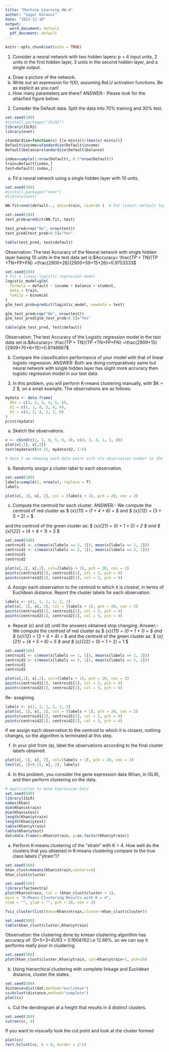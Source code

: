 ```yaml
---
title: "Machine Learning HW-4"
author: "Sagar Kalauni"
date: "2023-12-10"
output:
  word_document: default
  pdf_document: default
---
```


```r
knitr::opts_chunk$set(echo = TRUE)
```

1) Consider a neural network with two hidden layers: p = 4 input units, 2 units in the first hidden layer, 3 units in the second hidden layer, and a single output.

(a) Draw a picture of the network.
(b) Write out an expression for f(X), assuming ReLU activation functions. Be as explicit as you can!
(c) How many parameters are there?
ANSWER:- 
Please look for the attached figure below:


2) Consider the Default data. Split the data into 70% training and 30% test.
```r
set.seed(100)
#install.packages("ISLR2")
library(ISLR2)
library(nnet)

standardize=function(x) {(x-min(x))/(max(x)-min(x))}
Default$income=standardize(Default$income)
Default$balance=standardize(Default$balance)

index=sample(1:nrow(Default), 0.7*nrow(Default))
train=Default[index,]
test=Default[-index,]
```

(a) Fit a neural network using a single hidden layer with 10 units.
```r
set.seed(100)
#install.packages("nnet")
#library(nnet)

NN.fit=nnet(default~., data=train, size=10 )  # For linout:-Default logistic output units
```


```r
set.seed(100)
test_prob=predict(NN.fit, test)

test_pred=rep("No", nrow(test))
test_pred[test_prob>0.5]="Yes"

table(test_pred, test$default)
```

Observation: The test Accuracy of the Neural network with single hidden layer having 10 units in the test data set is:$Accuracy= \frac{TP + TN}{TP +TN+FP+FN} =\frac{2900+26}{2900+59+15+26}=0.9753333$
```r
set.seed(100)
# Fit a linear logistic regression model
logistic_model=glm(
  formula = default ~ income + balance + student,
  data = train,
  family = binomial
)
glm_test_prob=predict(logistic_model, newdata = test)

glm_test_pred=rep("No", nrow(test))
glm_test_pred[glm_test_prob>0.5]="Yes"

table(glm_test_pred, test$default)

```

Observation: The test Accuracy of the Logistic regression model in the test data set is:$Accuracy= \frac{TP + TN}{TP +TN+FP+FN} =\frac{2909+15}{2909+70+6+15}=0.9746667$


(b) Compare the classification performance of your model with that of linear logistic regression.
ANSWER: Both are doing comparatively same but neural network with single hidden layer has slight more accuracy then logistic regression model in our test data. 

3) In this problem, you will perform K-means clustering manually, with $K = 2 $, on a small example. The observations are as follows.

```r
mydata <- data.frame(
  Obs = c(1, 2, 3, 4, 5, 6),
  X1 = c(1, 1, 0, 5, 6, 4),
  X2 = c(4, 3, 4, 1, 2, 0)
)
print(mydata)
```
(a) Sketch the observations.
```r
x <- cbind(c(1, 1, 0, 5, 6, 4), c(4, 3, 4, 1, 2, 0))
plot(x[,1], x[,2])
text(mydata$X1+0.15, mydata$X2, 1:6)

# Here I am showing each data point with its observation number in the plot, +0.15 is added not to concide the label and data in one, so at the same y-distance and little more x-distance, I am showing my label of the data point.
```

(b) Randomly assign a cluster label to each observation.
```r
set.seed(100)
labels=sample(2, nrow(x), replace = T)
labels
```


```r
plot(x[, 1], x[, 2], col = (labels + 1), pch = 20, cex = 2)
```
(c) Compute the centroid for each cluster.
ANSWER:-
We compute the centroid of red cluster as
$ \bar{x}_{11} = \frac{1}{3}(1 + 4 + 6) = \frac{11}{3}  $ and $ \bar{x}_{12} = \frac{1}{3}(3 + 0 + 2) = \frac{5}{3} $

and the centroid of the green cluster as:
$ \bar{x}_{21} = \frac{1}{3}(0 + 1 + 5) = 2  $ and  $ \bar{x}_{22} = \frac{1}{3}(4 + 4 + 1) = 3 $

```r
set.seed(100)
centroid1 <- c(mean(x[labels == 1, 1]), mean(x[labels == 1, 2]))
centroid2 <- c(mean(x[labels == 2, 1]), mean(x[labels == 2, 2]))
centroid1
centroid2
```


```r
plot(x[,1], x[,2], col=(labels + 1), pch = 20, cex = 2)
points(centroid1[1], centroid1[2], col = 2, pch = 4)
points(centroid2[1], centroid2[2], col = 3, pch = 4)
```


(d) Assign each observation to the centroid to which it is closest, in terms of Euclidean distance. Report the cluster labels for each observation.
```r
labels <- c(1, 1, 1, 2, 2, 2)
plot(x[, 1], x[, 2], col = (labels + 1), pch = 20, cex = 2)
points(centroid1[1], centroid1[2], col = 2, pch = 4)
points(centroid2[1], centroid2[2], col = 3, pch = 4)
```

(e) Repeat (c) and (d) until the answers obtained stop changing.
Answer:-We compute the centroid of red cluster as
$ \bar{x}_{11} = \frac{1}{3}(0 + 1 + 1) = \frac{2}{3}  $ and $ \bar{x}_{12} = \frac{1}{3}(3 + 4 + 4) = \frac{11}{3} $ 
and the centroid of the green cluster as:
$ \bar{x}_{21} = \frac{1}{3}(4 + 5 + 6) = 5  $ and  $ \bar{x}_{22} = \frac{1}{3}(0 + 1 + 2) = 1 $

```r
set.seed(100)
centroid1 <- c(mean(x[labels == 1, 1]), mean(x[labels == 1, 2]))
centroid2 <- c(mean(x[labels == 2, 1]), mean(x[labels == 2, 2]))
centroid1
centroid2
```


```r
plot(x[,1], x[,2], col=(labels + 1), pch = 20, cex = 2)
points(centroid1[1], centroid1[2], col = 2, pch = 4)
points(centroid2[1], centroid2[2], col = 3, pch = 4)
```

Re- asagining
```r
labels <- c(1, 1, 1, 2, 2, 2)
plot(x[, 1], x[, 2], col = (labels + 1), pch = 20, cex = 2)
points(centroid1[1], centroid1[2], col = 2, pch = 4)
points(centroid2[1], centroid2[2], col = 3, pch = 4)
```
If we assign each observation to the centroid to which it is closest, nothing changes, so the algorithm is terminated at this step.


(f) In your plot from (a), label the observations according to the final cluster labels obtained.
```r
plot(x[, 1], x[, 2], col=(labels + 1), pch = 20, cex = 2)
text(x[, 1]+0.15, x[, 2], labels)
```

4. In this problem, you consider the gene expression data (Khan, in ISLR), and then perform clustering
on the data.
```r
# Application to Gene Expression Data
set.seed(500)
library(ISLR)
names(Khan)
dim(Khan$xtrain)
dim(Khan$xtest)
length(Khan$ytrain)
length(Khan$ytest)
table(Khan$ytrain)
table(Khan$ytest)
dat=data.frame(x=Khan$xtrain, y=as.factor(Khan$ytrain))
```


(a) Perform K-means clustering of the ”xtrain” with K = 4. How well do the clusters that you obtained in K-means clustering compare to the true class labels (”ytrain”)?
```r
set.seed(500)
khan_clust=kmeans(Khan$xtrain,centers=4)
khan_clust$cluster
```

```r
set.seed(500)
library(factoextra)
plot(Khan$xtrain, col = (khan_clust$cluster + 1),
main = "K-Means Clustering Results with K = 4",
xlab = "", ylab = "", pch = 20, cex = 2)

fviz_cluster(list(data=Khan$xtrain,cluster=khan_clust$cluster))
```




```r
set.seed(500)
table(khan_clust$cluster,Khan$ytrain)
```
Observation: the clustering done by kmean clustering algorithm has accuracy of: (0+5+3+4)/63 = 0.1904762 i.e 12.69%. so we can say it performs really poor in clustering.
```r
set.seed(500)
plot(khan_clust$cluster,Khan$ytrain, col=Khan$ytrain+1, pch=19)
```

(b) Using hierarchical clustering with complete linkage and Euclidean distance, cluster the states.
```r
set.seed(500)
distance=dist(dat,method="euclidean")
cc=hclust(distance,method="complete")
plot(cc)
```

(c) Cut the dendrogram at a height that results in 4 distinct clusters.
```r
set.seed(100)
cutree(cc, 4)
```

If you want to vissually look the cut point and look at the cluster formed 
```r
plot(cc)
rect.hclust(cc, k = 4, border = 2:5)
```











